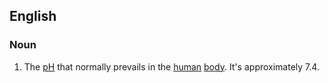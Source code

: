 ==English==

===Noun===
{{en-noun|sg=[[physiologic]] [[pH]]|-}}

# {{biochemistry}} The [[pH]] that normally prevails in the [[human]] [[body]]. It's approximately 7.4.